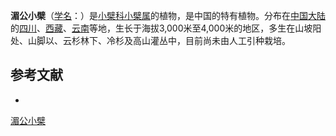{{Speciesbox
| name = 湄公小檗
| status = 
| status_system = 
| image =
| genus = Berberis
| species = mekongensis
| authority = W. W. Smith
}}

'''湄公小檗'''（[[学名|学名]]：{{lang|la|''Berberis mekongensis''}}）是[[小檗科|小檗科]][[小檗属|小檗属]]的植物，是中国的特有植物。分布在[[中国大陆|中国大陆]]的[[四川|四川]]、[[西藏|西藏]]、[[云南|云南]]等地，生长于海拔3,000米至4,000米的地区，多生在山坡阳处、山脚以、云杉林下、冷杉及高山灌丛中，目前尚未由人工引种栽培。

== 参考文献 ==
<div class="references-small">
* {{cite web| url =http://www.bioinfo.cn/db05/KmzwSpecies.php?action=view&id=1830| title =湄公小檗| work =《中国高等植物数据库全库》| publisher =中国科学院微生物研究所| author =昆明植物研究所| accessdate =2009-02-22| deadurl =yes| archiveurl =https://web.archive.org/web/20160305070551/http://www.bioinfo.cn/db05/KmzwSpecies.php?action=view&id=1830| archivedate =2016-03-05}}
</div>
{{Taxonbar|from=Q15225701}}

[[Category:小檗属|湄公小檗]]


{{植物小作品}}